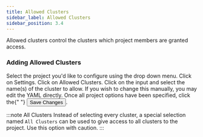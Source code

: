 ```yaml
---
title: Allowed Clusters
sidebar_label: Allowed Clusters
sidebar_position: 3.4
---
```



Allowed clusters control the clusters which project members are granted access.

### Adding Allowed Clusters

<Flow id="create-vcluster-template-ui">
  <Step>
    Select the project you'd like to configure using the drop down menu. Click on <Label>Settings</Label>.
  </Step>
  <Step>
    Click on <NavStep>Allowed Clusters</NavStep>.
  </Step>
  <Step>
    Click on the input and select the name(s) of the cluster to allow. If you wish to change this manually, you may edit the YAML directly.
  </Step>
  <Step>
    Once all project options have been specified, click the{" "}
    <Button>Save Changes</Button>.
  </Step>
</Flow>

:::note All Clusters
Instead of selecting every cluster, a special selection named `All Clusters` can be used to give access to all clusters to
the project. Use this option with caution.
:::
